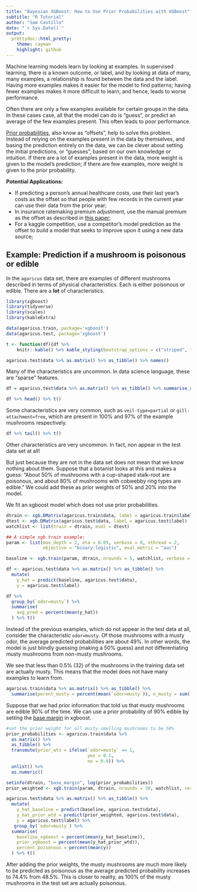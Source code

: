 ---
title: "Bayesian XGBoost: How to Use Prior Probabilities with XGBoost"
subtitle: "R Tutorial"
author: "Sam Castillo"
date: "`r Sys.Date()`"
output:
  prettydoc::html_pretty:
    theme: cayman
    highlight: github
---

Machine learning models learn by looking at examples.  In supervised learning, there is a known outcome, or label, and by looking at data of many, many examples, a relationship is found between the data and the label.  Having more examples makes it easier for the model to find patterns; having fewer examples makes it more difficult to learn, and hence, leads to worse performance.

Often there are only a few examples available for certain groups in the data.  In these cases case, all that the model can do is "guess", or predict an average of the few examples present.  This often leads to poor performance. 

[Prior probabilities](https://en.wikipedia.org/wiki/Prior_probability), also know as "offsets", help to solve this problem.  Instead of relying on the examples present in the data by themselves, and basing the prediction entirely on the data, we can be clever about setting the initial predictions, or "guesses", based on our own knowledge or intuition.  If there are a lot of examples present in the data, more weight is given to the model's prediction; if there are few examples, more weight is given to the prior probability.  

**Potential Applications:**

- If predicting a person's annual healthcare costs, use their last year's costs as the offset so that people with few records in the current year can use their data from the prior year;
- In insurance ratemaking premium adjustment, use the manual premium as the offset as described in [this paper](https://pdfs.semanticscholar.org/c93b/36764413698a1f39f27969c5815363497370.pdf);
- For a kaggle competition, use a competitor's model prediction as the offset to build a model that seeks to improve upon it using a new data source;

## Example: Prediction if a mushroom is poisonous or edible

In the `agaricus` data set, there are examples of different mushrooms described in terms of physical characteristics.  Each is either poisonous or edible.  There are a **lot** of characteristics.

```{r message = F, warning = F}
library(xgboost)
library(tidyverse)
library(scales)
library(kableExtra)

data(agaricus.train, package='xgboost')
data(agaricus.test, package='xgboost')

t <- function(df){df %>% 
    knitr::kable() %>% kable_styling(bootstrap_options = c("striped", "hover", "condensed"))}

agaricus.test$data %>% as.matrix() %>% as_tibble() %>% names()
```

Many of the characteristics are uncommon.  In data science language, these are "sparse" features.

```{r}
df = agaricus.test$data %>% as.matrix() %>% as_tibble() %>% summarise_all(mean) %>% gather(feature, percent_one) %>% arrange(desc(percent_one))

df %>% head() %>% t()
```

Some characteristics are very common, such as `veil-type=partial` or `gill-attachment=free`, which are present in 100% and 97% of the example mushrooms respectively.

```{r}
df %>% tail() %>% t()
```

Other characteristics are very uncommon.  In fact, non appear in the test data set at all!

But just because they are not in the data set does not mean that we know nothing about them.  Suppose that a botanist looks at this and makes a guess: "About 50% of mushrooms with a cup-shaped stalk-root are poisonous, and about 80% of mushrooms with cobwebby ring types are edible."  We could add these as prior weights of 50% and 20% into the model.

We fit an xgboost model which does not use prior probabilities.

```{r}
dtrain <- xgb.DMatrix(agaricus.train$data, label = agaricus.train$label)
dtest <- xgb.DMatrix(agaricus.test$data, label = agaricus.test$label)
watchlist <- list(train = dtrain, eval = dtest)

## A simple xgb.train example:
param <- list(max_depth = 2, eta = 0.05, verbose = 0, nthread = 2,
              objective = "binary:logistic", eval_metric = "auc")

baseline <- xgb.train(param, dtrain, nrounds = 5, watchlist, verbose = 0)
```

```{r}
df <- agaricus.test$data %>% as.matrix() %>% as_tibble() %>% 
  mutate(
    y_hat = predict(baseline, agaricus.test$data),
    y = agaricus.test$label)

df %>% 
  group_by(`odor=musty`) %>% 
  summarise(
    avg_pred = percent(mean(y_hat))
  ) %>% t()
```

Instead of the previous examples, which do not appear in the test data at all, consider the characteristic `odor=musty`.  Of those mushrooms with a musty odor, the average predicted probabilities are about 49%.  In other words, the model is just blindly guessing (making a 50% guess) and not differentiating musty mushrooms from non-musty mushrooms.

We see that less than 0.5% (32) of the mushrooms in the training data set are actually musty.  This means that the model does not have many examples to learn from.  

```{r}
agaricus.train$data %>% as.matrix() %>% as_tibble() %>% 
  summarise(perent_musty = percent(mean(`odor=musty`)), n_musty = sum(`odor=musty`)) %>% t()
```


Suppose that we had prior information that told us that musty mushrooms are edible 90% of the time.  We can use a prior probability of 90% edible by setting the [base margin](https://xgboost.readthedocs.io/en/latest/python/python_api.html) in xgboost.

```{r}
#set the prior weight for all musty-smelling mushrooms to be 50%
prior_probabilities <- agaricus.train$data %>% 
  as.matrix() %>% 
  as_tibble() %>% 
  transmute(prior_wts = ifelse(`odor=musty` == 1, 
                               yes = 0.1, 
                               no = 0.9)) %>% 
  unlist() %>% 
  as.numeric()

setinfo(dtrain, "base_margin", log(prior_probabilities))
prior_weighted <- xgb.train(param, dtrain, nrounds = 30, watchlist, verbose = 0)
```

```{r}
agaricus.test$data %>% as.matrix() %>% as_tibble() %>% 
  mutate(
    y_hat_baseline = predict(baseline, agaricus.test$data),
    y_hat_prior_wtd = predict(prior_weighted, agaricus.test$data),
    y = agaricus.test$label) %>% 
   group_by(`odor=musty`) %>% 
  summarise(
    baseline_xgboost = percent(mean(y_hat_baseline)),
    prior_xgboost = percent(mean(y_hat_prior_wtd)),
    percent_poisonous = percent(mean(y))
  ) %>% t()
```

After adding the prior weights, the musty mushrooms are much more likely to be predicted as poisonous as the average predicted probability increases to 74.4% from 48.5%.  This is closer to reality, as 100% of the musty mushrooms in the test set are actually poisonous.
